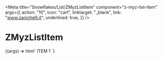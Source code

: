 
<Meta
  title="Snowflakes/List/ZMyzListItem"
  component="z-myz-list-item"
  args={{
    action: "10",
    icon: "cart",
    linktarget: "_blank",
    link: "www.zanichelli.it",
    underlined: true,
  }}
/>

# ZMyzListItem

<Canvas>
  <Story name="ZMyzListItem">
    {(args) => html`
      <z-myz-list-item
        action=${args.action}
        icon=${args.icon}
        linktarget=${args.linktarget}
        link=${args.link}
        underlined=${args.underlined}
        >ITEM 1</z-myz-list-item
      >
    `}
  </Story>
</Canvas>

<ArgsTable of="z-myz-list-item" />
